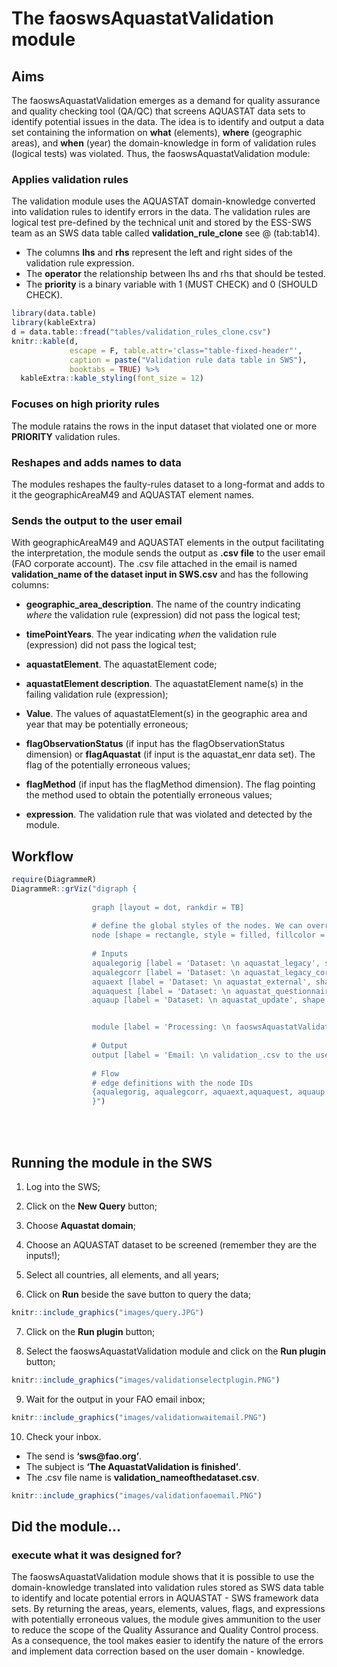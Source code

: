 # **The faoswsAquastatValidation module** {#AquastatValidation}

## **Aims**

The faoswsAquastatValidation emerges as a demand for quality assurance and quality checking tool (QA/QC) that screens AQUASTAT data sets to identify potential issues in the data. The idea is to identify and output a data set containing the information on **what** (elements), **where** (geographic areas), and **when** (year) the domain-knowledge in form of validation rules (logical tests) was violated. Thus, the faoswsAquastatValidation module: 


### **Applies validation rules**

The validation module uses the AQUASTAT domain-knowledge converted into validation rules to identify errors in the data. The validation rules are logical test pre-defined by the technical unit and stored by the ESS-SWS team as an SWS data table called **validation_rule_clone** see \@ (tab:tab14).

- The columns **lhs** and **rhs** represent the left and right sides of the validation rule expression. 
- The **operator** the relationship between lhs and rhs that should be tested. 
- The **priority** is a binary variable with 1 (MUST CHECK) and 0 (SHOULD CHECK).


```r
library(data.table)
library(kableExtra)
d = data.table::fread("tables/validation_rules_clone.csv")
knitr::kable(d, 
             escape = F, table.attr='class="table-fixed-header"',
             caption = paste("Validation rule data table in SWS"),
             booktabs = TRUE) %>%
  kableExtra::kable_styling(font_size = 12)
```


### **Focuses on high priority rules**

The module ratains the rows in the input dataset that violated one or more **PRIORITY** validation rules. 

### **Reshapes and adds names to data**

The modules reshapes the faulty-rules dataset to a long-format and adds to it the geographicAreaM49 and AQUASTAT element names.

### **Sends the output to the user email**

With geographicAreaM49 and AQUASTAT elements in the output facilitating the interpretation, the module sends the output as **.csv file** to the user email (FAO corporate account). The .csv file attached in the email is named **validation_name of the dataset input in SWS.csv** and has the following columns:

- **geographic_area_description**. The name of the country indicating *where* the validation rule (expression) did not pass the logical test;

- **timePointYears**. The year indicating *when* the validation rule (expression) did not pass the logical test;

- **aquastatElement**. The aquastatElement code;

- **aquastatElement description**. The aquastatElement name(s) in the failing validation rule (expression);

- **Value**. The values of aquastatElement(s) in the geographic area and year that may be potentially erroneous;

- **flagObservationStatus** (if input has the flagObservationStatus dimension) or **flagAquastat** (if input is the aquastat_enr data set). The flag of the potentially erroneous values;

- **flagMethod** (if input has the flagMethod dimension). The flag pointing the method used to obtain the potentially erroneous values;

- **expression**. The validation rule that was violated and detected by the module.


## **Workflow**
```r
require(DiagrammeR)
DiagrammeR::grViz("digraph {
                  
                  graph [layout = dot, rankdir = TB]
                  
                  # define the global styles of the nodes. We can override these in box if we wish
                  node [shape = rectangle, style = filled, fillcolor = Linen]
                  
                  # Inputs
                  aqualegorig [label = 'Dataset: \n aquastat_legacy', shape = folder, fillcolor = Beige]
                  aqualegcorr [label = 'Dataset: \n aquastat_legacy_corr ', shape = folder, fillcolor = Beige]
                  aquaext [label = 'Dataset: \n aquastat_external', shape = folder, fillcolor = Beige]    
                  aquaquest [label = 'Dataset: \n aquastat_questionnaire', shape = folder, fillcolor = Beige] 
                  aquaup [label = 'Dataset: \n aquastat_update', shape = folder, fillcolor = Beige] 


                  module [label = 'Processing: \n faoswsAquastatValidation module \n 1.Applies validation rules \n 2. Retains violated rows, \n 3. Reshape data and add names \n to geographicAreaM49 and AQUASTAT element codes', shape = folder, fillcolor = LightBlue]
                  
                  # Output
                  output [label = 'Email: \n validation_.csv to the user', shape = folder, fillcolor = Yellow] 
                
                  # Flow
                  # edge definitions with the node IDs
                  {aqualegorig, aqualegcorr, aquaext,aquaquest, aquaup } -> module  -> output
                  }")
```

<br>
<br>

## **Running the module in the SWS**

1. Log into the SWS;

2. Click on the **New Query** button;

3. Choose **Aquastat domain**;

4. Choose an AQUASTAT dataset to be screened (remember they are the inputs!);

5. Select all countries, all elements, and all years;

6. Click on **Run** beside the save button to query the data;

```r
knitr::include_graphics("images/query.JPG")
```  

7. Click on the **Run plugin** button;

8. Select the faoswsAquastatValidation module and click on the **Run plugin** button;

```r
knitr::include_graphics("images/validationselectplugin.PNG")
```  

9. Wait for the output in your FAO email inbox; 
```r
knitr::include_graphics("images/validationwaitemail.PNG")
```  

10. Check your inbox.
  - The send is **'sws@fao.org'**.
  - The subject is **'The AquastatValidation is finished'**.
  - The .csv file name is **validation_nameofthedataset.csv**.
  
```r
knitr::include_graphics("images/validationfaoemail.PNG")
```  
  


## **Did the module**...

### execute what it was designed for?

The faoswsAquastatValidation module shows that it is possible to use the domain-knowledge translated into validation rules stored as SWS data table to identify and locate potential errors in AQUASTAT - SWS framework data sets. By returning the areas, years, elements, values, flags, and expressions with potentially erroneous values, the module gives ammunition to the user to reduce the scope of the Quality Assurance and Quality Control process. As a consequence, the tool makes easier to identify the nature of the errors and implement data correction based on the user domain - knowledge. 




